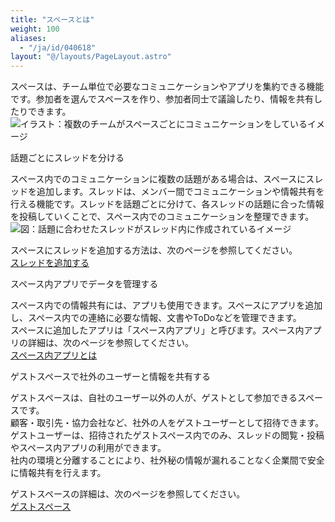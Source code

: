 ```yaml
---
title: "スペースとは"
weight: 100
aliases:
  - "/ja/id/040618"
layout: "@/layouts/PageLayout.astro"
---
```




スペースは、チーム単位で必要なコミュニケーションやアプリを集約できる機能です。参加者を選んでスペースを作り、参加者同士で議論したり、情報を共有したりできます。
<Img src="/k/kintone/img-ja/space_summary_img1_1.png" alt="イラスト：複数のチームがスペースごとにコミュニケーションをしているイメージ" />

<Heading id="basic_space_summary_10">話題ごとにスレッドを分ける</Heading>

スペース内でのコミュニケーションに複数の話題がある場合は、スペースにスレッドを追加します。スレッドは、メンバー間でコミュニケーションや情報共有を行える機能です。スレッドを話題ごとに分けて、各スレッドの話題に合った情報を投稿していくことで、スペース内でのコミュニケーションを整理できます。
<Img src="/k/kintone/img-ja/space_summary_img2_1.png" alt="図：話題に合わせたスレッドがスレッド内に作成されているイメージ" />

スペースにスレッドを追加する方法は、次のページを参照してください。  
[スレッドを追加する](/k/ja/id/040693.html)

<Heading id="basic_space_summary_20">スペース内アプリでデータを管理する</Heading>

スペース内での情報共有には、アプリも使用できます。スペースにアプリを追加し、スペース内での連絡に必要な情報、文書やToDoなどを管理できます。  
スペースに追加したアプリは「スペース内アプリ」と呼びます。スペース内アプリの詳細は、次のページを参照してください。  
[スペース内アプリとは](/k/ja/id/040709.html)

<Heading id="basic_space_summary_30">ゲストスペースで社外のユーザーと情報を共有する</Heading>

ゲストスペースは、自社の<Kintone />ユーザー以外の人が、ゲストとして参加できるスペースです。  
顧客・取引先・協力会社など、社外の人をゲストユーザーとして招待できます。  
ゲストユーザーは、招待されたゲストスペース内でのみ、スレッドの閲覧・投稿やスペース内アプリの利用ができます。  
社内の環境と分離することにより、社外秘の情報が漏れることなく企業間で安全に情報共有を行えます。

ゲストスペースの詳細は、次のページを参照してください。  
[ゲストスペース](/k/ja/id/040639.html)
